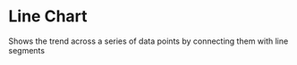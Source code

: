 <!--
 * Copyright (c) 2022 Visa, Inc.
 *
 * This source code is licensed under the MIT license
 * https://github.com/visa/visa-chart-components/blob/master/LICENSE
 *
 -->

# Line Chart

<p className="sub-header-p">Shows the trend across a series of data points by connecting them with line segments</p>


<Story id="line-chart--hidden" />

<style>{`
.sub-header-p {
    line-height: 22px !important;
    font-weight: 300;
    font-size: 20px;
}
`}</style>
